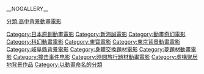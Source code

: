 {{catmore}}
{{commonscat|Your Name}}
__NOGALLERY__

[[Category:日本原創動畫電影|Category:日本原創動畫電影]]
[[Category:新海誠電影|Category:新海誠電影]]
[[Category:動畫奇幻電影|Category:動畫奇幻電影]]
[[Category:科幻動畫電影|Category:科幻動畫電影]]
[[Category:東寶電影|Category:東寶電影]]
[[Category:東京背景動畫電影|Category:東京背景動畫電影]]
[[Category:岐阜縣背景電影|Category:岐阜縣背景電影]]
[[Category:身體交換題材電影|Category:身體交換題材電影]]
[[Category:夢題材動畫電影|Category:夢題材動畫電影]]
[[Category:撞击事件电影|Category:撞击事件电影]]
[[Category:時間旅行題材動畫電影|Category:時間旅行題材動畫電影]]
[[Category:虛構聚居地背景作品|Category:虛構聚居地背景作品]]
[[分類:高中背景動畫電影|分類:高中背景動畫電影]]
[[Category:以動畫命名的分類|Category:以動畫命名的分類]]